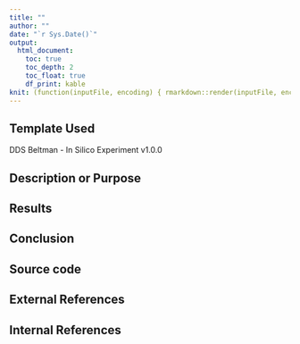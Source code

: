 ```yaml
---
title: ""
author: ""
date: "`r Sys.Date()`"
output:   
  html_document:
    toc: true
    toc_depth: 2
    toc_float: true
    df_print: kable
knit: (function(inputFile, encoding) { rmarkdown::render(inputFile, encoding = encoding, output_file = stringr::str_replace(inputFile, ".Rmd",paste0("_", stringr::str_remove_all(Sys.Date(),"-"),'.html'))) })
---
```


## Template Used

DDS Beltman - In Silico Experiment v1.0.0

## Description or Purpose

## Results

## Conclusion

## Source code

## External References

## Internal References

